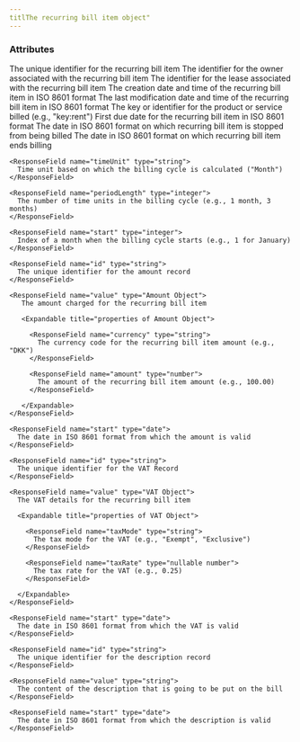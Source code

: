 ```yaml
---
titlThe recurring bill item object"
---
```


### Attributes

<ResponseField name="id" type="string">
  The unique identifier for the recurring bill item
</ResponseField>

<ResponseField name="ownerId" type="string">
  The identifier for the owner associated with the recurring bill item
</ResponseField>

<ResponseField name="leaseId" type="string">
  The identifier for the lease associated with the recurring bill item
</ResponseField>

<ResponseField name="created" type="datetime">
  The creation date and time of the recurring bill item in ISO 8601 format
</ResponseField>

<ResponseField name="modified" type="datetime">
  The last modification date and time of the recurring bill item in ISO 8601 format
</ResponseField>

<ResponseField name="productKey" type="string">
  The key or identifier for the product or service billed (e.g., "key:rent")
</ResponseField>

<ResponseField name="startedOn" type="date">
  First due date for the recurring bill item in ISO 8601 format
</ResponseField>

<ResponseField name="cancelledOn" type="nullable boolean">
  The date in ISO 8601 format on which recurring bill item is stopped from being billed
</ResponseField>

<ResponseField name="endedOn" type="nullable date">
  The date in ISO 8601 format on which recurring bill item ends billing
</ResponseField>

<ResponseField name="billingCycle" type="Billing Cycle Object">

  <Expandable title="properties of Billing Cycle Object">

    <ResponseField name="timeUnit" type="string">
      Time unit based on which the billing cycle is calculated ("Month")
    </ResponseField>

    <ResponseField name="periodLength" type="integer">
      The number of time units in the billing cycle (e.g., 1 month, 3 months)
    </ResponseField>

    <ResponseField name="start" type="integer">
      Index of a month when the billing cycle starts (e.g., 1 for January)
    </ResponseField>

  </Expandable>

</ResponseField>

<ResponseField name="amountRecords" type="Array of Amount Record Objects">

  <Expandable title="properties of Amount Record Object">

    <ResponseField name="id" type="string">
      The unique identifier for the amount record
    </ResponseField>

    <ResponseField name="value" type="Amount Object">
       The amount charged for the recurring bill item

       <Expandable title="properties of Amount Object">

         <ResponseField name="currency" type="string">
           The currency code for the recurring bill item amount (e.g., "DKK")
         </ResponseField>

         <ResponseField name="amount" type="number">
           The amount of the recurring bill item amount (e.g., 100.00)
         </ResponseField>

       </Expandable>
    </ResponseField>

    <ResponseField name="start" type="date">
      The date in ISO 8601 format from which the amount is valid
    </ResponseField>

  </Expandable>

</ResponseField>

<ResponseField name="vatRecords" type="Array of VAT Record Objects">

  <Expandable title="properties of VAT Record Object">

    <ResponseField name="id" type="string">
      The unique identifier for the VAT Record
    </ResponseField>

    <ResponseField name="value" type="VAT Object">
      The VAT details for the recurring bill item

      <Expandable title="properties of VAT Object">

        <ResponseField name="taxMode" type="string">
          The tax mode for the VAT (e.g., "Exempt", "Exclusive")
        </ResponseField>

        <ResponseField name="taxRate" type="nullable number">
          The tax rate for the VAT (e.g., 0.25)
        </ResponseField>

      </Expandable>
    </ResponseField>

    <ResponseField name="start" type="date">
      The date in ISO 8601 format from which the VAT is valid
    </ResponseField>

  </Expandable>

</ResponseField>

<ResponseField name="descriptionRecords" type="Array of Description Record Objects">

  <Expandable title="properties of Description Record Object">

    <ResponseField name="id" type="string">
      The unique identifier for the description record
    </ResponseField>

    <ResponseField name="value" type="string">
      The content of the description that is going to be put on the bill
    </ResponseField>

    <ResponseField name="start" type="date">
      The date in ISO 8601 format from which the description is valid
    </ResponseField>

  </Expandable>

</ResponseField>